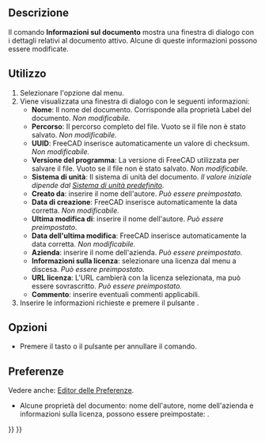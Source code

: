 <languages/>

{{Docnav/it
|[[Std_MergeProjects/it|Unisci documenti]]
|[[Std_Print/it|Stampa]]
|[[Std_File_Menu/it|Menu File]]
|IconL=Std_MergeProjects.svg
|IconR=Std_Print.svg
|IconC=Freecad.svg
}}

{{GuiCommand/it
|Name=Std_ProjectInfo
|Name/it=Informazioni sul documento
|MenuLocation=File → Informazioni documento...
|Workbenches=Tutti
|SeeAlso=[[Std_New/it|Nuovo]]
}}

<span id="Description"></span>
==Descrizione==

Il comando '''Informazioni sul documento''' mostra una finestra di dialogo con i dettagli relativi al documento attivo. Alcune di queste informazioni possono essere modificate.

<span id="Usage"></span>
==Utilizzo==

# Selezionare l'opzione {{MenuCommand|File → [[Image:Std_ProjectInfo.svg|16px]] Informazioni documento...}} dal menu.
# Viene visualizzata una finestra di dialogo con le seguenti informazioni:
#* '''Nome''': Il nome del documento. Corrisponde alla proprietà Label del documento. ''Non modificabile.''
#* '''Percorso''': Il percorso completo del file. Vuoto se il file non è stato salvato. ''Non modificabile.''
#* '''UUID''': FreeCAD inserisce automaticamente un valore di checksum. ''Non modificabile.''
#* '''Versione del programma''': La versione di FreeCAD utilizzata per salvare il file. Vuoto se il file non è stato salvato. ''Non modificabile.''
#* '''Sistema di unità''': Il sistema di unità del documento. ''Il valore iniziale dipende dal [[Preferences_Editor/it#Generale_2|Sistema di unità predefinito]].'' {{Version/it|1.0}}
#* '''Creato da''': inserire il nome dell'autore. ''Può essere preimpostato.''
#* '''Data di creazione''': FreeCAD inserisce automaticamente la data corretta. ''Non modificabile.''
#* '''Ultima modifica di''': inserire il nome dell'autore. ''Può essere preimpostato.''
#* '''Data dell'ultima modifica''': FreeCAD inserisce automaticamente la data corretta. ''Non modificabile.''
#* '''Azienda''': inserire il nome dell'azienda. ''Può essere preimpostato.''
#* '''Informazioni sulla licenza''': selezionare una licenza dal menu a discesa. ''Può essere preimpostato.''
#* '''URL licenza''': L'URL cambierà con la licenza selezionata, ma può essere sovrascritto. ''Può essere preimpostato.''
#* '''Commento''': inserire eventuali commenti applicabili.
# Inserire le informazioni richieste e premere il pulsante {{Button|OK}}.

<span id="Options"></span>
==Opzioni==

* Premere il tasto {{KEY|Esc}} o il pulsante {{Button|Annulla}} per annullare il comando.

<span id="Preferences"></span>
==Preferenze==

Vedere anche: [[Preferences_Editor/it|Editor delle Preferenze]].

* Alcune proprietà del documento: nome dell'autore, nome dell'azienda e informazioni sulla licenza, possono essere preimpostate: {{MenuCommand|Modifica → Preferenze... → Generale → Documento → Diritti d'autore e Licenza}}.


{{Docnav/it
|[[Std_MergeProjects/it|Unisci documenti]]
|[[Std_Print/it|Stampa]]
|[[Std_File_Menu/it|Menu File]]
|IconL=Std_MergeProjects.svg
|IconR=Std_Print.svg
|IconC=Freecad.svg
}}

{{Std_Base_navi{{#translation:}}}}
{{Userdocnavi{{#translation:}}}}